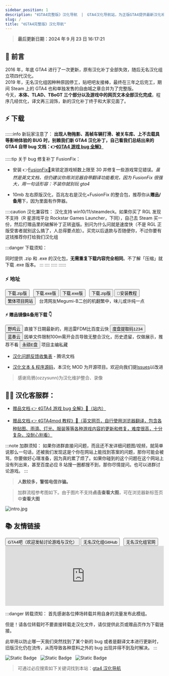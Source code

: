 ```yaml
---
sidebar_position: 1
description: "《GTA4完整版》汉化导航　|　GTA4汉化导航站，为正版GTA4提供最新汉化补丁"
slug: /
title: "《GTA4完整版》汉化导航"
---
```


> **最后更新日期：2024 年 9 月 23 日 16:17:21**

## 📄 前言

2016 年，年底 GTA4 进行了一次更新，原有汉化补丁全部失效，随后无名汉化组立项四代汉化。<br/>
2019 年，无名汉化组因种种原因停工，贴吧吧友接棒，最终在三年之后完工，期间 Steam 上的 GTA4 也和单独发售的自由城之章合并为了完整版。<br/>
今天，**本体、TLAD、TBoGT 三个部分以及游戏中的网页文本全部汉化完成**，程序几经优化，译文再三润饰，新的汉化补丁终于和大家见面了。

## ⚡ 下载

::::::info 新玩家注意了：
**出现人物拖影、高帧车辆打滑、被关车库、上不去载具等影响体验的 BUG 时，别赖我们新 GTA4 汉化补丁，自己看我们总结出来的 GTA4 自带 bug 文档：👉[《GTA4 游戏 bug 全解》](../docs/GTA4%E6%B8%B8%E6%88%8F%E7%9B%B8%E5%85%B3%E9%97%AE%E9%A2%98%EF%BC%88%E6%97%A0%E5%85%B3%E6%B1%89%E5%8C%96%E8%A1%A5%E4%B8%81%EF%BC%89/1%EF%BC%9A%E6%B8%B8%E6%88%8F%E7%9B%B8%E5%85%B3%E9%97%AE%E9%A2%98.md)**

:::::tip 关于 bug 修复补丁 FusionFix：

- 安装 👉[FusionFix📄](https://github.com/ThirteenAG/GTAIV.EFLC.FusionFix/blob/master/readme.md)来锁定游戏帧数上限至 30 并修复一些游戏常见错误。_虽然是英文文档，但仍建议你用浏览器自带翻译功能看完，因为 FusionFix 很强大，用一句话形容：不装你就别玩 gta4_

- 10mb 左右原版汉化，百兆左右是汉化+FusionFix 的整合包，推荐你从**赠品/备用**下，因为里面有作弊器。

::::caution 汉化兼容性：
汉化支持 win10/11/steamdeck。如果你买了 RGL 发现不支持（R 星游戏平台 Rockstar Games Launcher，下同），自己去 Steam 买一份，然后打赠品里的破解补丁正转盗版。别问为什么问就是速度快（不是 RGL 正版受害者就别这么搞了，人总得要点脸）。买完以后退款与否随便你，不过你要有这钱推荐你打给我们汉化组

:::danger 下载须知：

同时提供 .zip 和 .exe 的汉化包，**无需重复下载内容完全相同**。不了解「压缩」就下载 .exe 版本。
:::
::::
:::::
::::::

### ⚡ 地址


<Tabs groupId="下载地址" queryString>
  <TabItem value="原版" label="原版">
    <Link to="https://cloudflare-imgbed-4n1.pages.dev/file/1727105849241_GTA4汉化补丁2023-07-04.zip">
      <button class="button button--secondary">下载.zip版</button>
    </Link>
    &nbsp;
    <Link to="https://cloudflare-imgbed-4n1.pages.dev/file/1727106008861_GTA4汉化补丁2023-07-04.exe">
      <button class="button button--secondary">下载.exe版</button>
    </Link>
  </TabItem>
  <TabItem value="整合包" label="整合包">
    <Link to="https://acbox.app/f/22zmI8/GTA4%E6%B1%89%E5%8C%96%E8%A1%A5%E4%B8%812024-09-13.exe">
      <button class="button button--secondary">下载.exe版</button>
    </Link>
    &nbsp;
    <Link to="https://acbox.app/f/9Njbhq/GTA4%E6%B1%89%E5%8C%96%E8%A1%A5%E4%B8%812024-09-13.zip">
      <button class="button button--secondary">下载.zip版</button>
    </Link>
  </TabItem>
  <TabItem value="安装教程" label="安装教程">
    <Link href="./安装汉化/0：安装说明">
      <button class="button button--secondary">📒安装教程</button>
    </Link>
  </TabItem>
  <TabItem value="繁体中文" label="繁体中文">
    <Link href="https://github.com/Megumi-B/GTA4_FullTran_CHT">
      <button class="button button--secondary">繁体项目网站</button>
    </Link>
    &nbsp; 台湾网友Megumi-B二创的机翻繁中，味儿或许纯一点
  </TabItem>
</Tabs>

#### ⚡ 赠品镜像&备用下载 👇

<Tabs groupId="备用" queryString>
  <TabItem value="野鸡云" label="野鸡云">
    <Link to="https://acbox.app/s/0QXQIb">
      <button class="button button--secondary">野鸡云</button>
    </Link>
    直接下日期最新的，用迅雷FDM比百度云快
  </TabItem>
  <TabItem value="度盘" label="度盘">
    <Link to="https://pan.baidu.com/share/init?surl=lYiAaFVzQGpJD79Fx56ZZw&pwd=1234">
      <button class="button button--secondary">度盘提取码1234</button>
    </Link>
  </TabItem>
  <TabItem value="蓝奏云" label="蓝奏云">
    <Link href="https://wwnr.lanzouv.com/b07xe74sj">
      <button class="button button--secondary">蓝奏云</button>
    </Link>
    因单文件限制100m需开会员导致无整合汉化，历史遗留，仅做展示，推荐不看
  </TabItem>
  <TabItem value="永硕" label="永硕">
    <Link href="http://bigsb250.ysepan.com">
      <button class="button button--secondary">永硕E盘</button>
    </Link>
    项目主编私藏
  </TabItem>
</Tabs>

- [汉化问题反馈收集表](https://docs.qq.com/form/page/DQXdCd1BwT1VrbXV5) - 腾讯文档

- [汉化文本 & 程序源码](https://github.com/GTAIV-Complete-Edition-text)，本汉化 MOD 为开源项目。欢迎向我们提[lssues](https://github.com/GTAIV-Complete-Edition-text/feedback-IV.CHS/issues)以改进

> 感谢烏鴉(ozzysunn)为汉化维护整合、录像

## 👨🏿 汉化客服群：

- [赠品文档 👉 《GTA4 游戏 bug 全解》📄（站内）](./GTA4%E6%B8%B8%E6%88%8F%E7%9B%B8%E5%85%B3%E9%97%AE%E9%A2%98%EF%BC%88%E6%97%A0%E5%85%B3%E6%B1%89%E5%8C%96%E8%A1%A5%E4%B8%81%EF%BC%89/1%EF%BC%9A%E6%B8%B8%E6%88%8F%E7%9B%B8%E5%85%B3%E9%97%AE%E9%A2%98.md)

- [赠品文档 👉 《GTA4mod 教程》📄（英文网页，自行使用浏览器翻译，包含各种贴图、雨滴、灯光、服装等等各种游戏内容的更新和修复，难度很高，十分复杂，没耐心别看）](https://gillian-guide.github.io/)

:::note 加群须知：
如果你进群直接问问题，而且还不发详细问题图/视频，就简单说那么一句话，还被我们发现这是个你在网站上能找到答案的问题，那你可能会被骂，你要做好心理准备，因为真的累了烦了。如果你碰到的这个问题在这个网站上没有列出来，甚至百度必应 B 站搜一圈都搜不到，那你尽情提问。也可以进群讨论游戏。
:::

> **人数较多，警惕电信诈骗。**



<ModalAd />
<Click />

> 加群流程参考图如下。由于图片不支持**点击查看大图**，可在浏览器新标签页中**查看大图**

![intro.jpg](https://cloudflare-imgbed-4n1.pages.dev/file/1734112409823_intro.jpg)

## 📚 友情链接

<Tabs groupId="友情链接" queryString>
  <TabItem value="贴吧" label="贴吧">
    <Link to="https://tieba.baidu.com/f?kw=gta4">
      <button class="button button--secondary">
        GTA4吧（欢迎发帖讨论游戏与汉化）
      </button>
    </Link>
  </TabItem>
  <TabItem value="无名汉化组💻" label="无名汉化组💻">
    <Link to="https://github.com/WMHHZ">
      <button class="button button--secondary">无名汉化组GitHub</button>
    </Link>
    &nbsp;
    <Link to="https://wmhhz.github.io">
      <button class="button button--secondary">无名汉化组官网</button>
    </Link>
  </TabItem>
  <TabItem value="购买正版🎮" label="购买正版🎮">
    <iframe
      src="https://store.steampowered.com/widget/12210/?t=steam%E6%AD%A3%E7%89%88%E8%B4%AD%E4%B9%B0%E9%A1%B5"
      frameborder="0"
      width="100%"
      height="190"
    ></iframe>
  </TabItem>
</Tabs>

:::danger 转载须知：
首先感谢各位捧场转载并用自身的流量发布此模组。

但是！请各位转载时不要直接转载走汉化文件，请仅提供此页或赠品页作为下载链接。

此举用以防止哪一天我们突然找到了某个新的 bug 或者是翻译文本进行更新时，旧版汉化仍在流传，从而导致各种意料之外的 bug 出现并得不到及时解决。
:::

<span >
<img alt="Static Badge" style={{display: 'inline-block' }} src="https://img.shields.io/badge/%E4%B8%8B%E8%BD%BD%E9%87%8F-30%2C000%2B-blue" />
&nbsp;
<img alt="Static Badge"  style={{display: 'inline-block' }}  src="https://img.shields.io/badge/%E6%80%BB%E8%AE%BF%E5%AE%A2-300%2C000%2B-green" />
&nbsp;
<img alt="Static Badge" style={{display: 'inline-block' }}   src="https://img.shields.io/badge/%E6%80%BB%E7%BE%A4%E5%91%98-1%2C300%2B-yellow"/>

 </span>

<br />

> 可通过必应搜索如下关键词找到本站：[gta4 汉化导航](https://cn.bing.com/search?q=gta4%E6%B1%89%E5%8C%96%E5%AF%BC%E8%88%AA)
